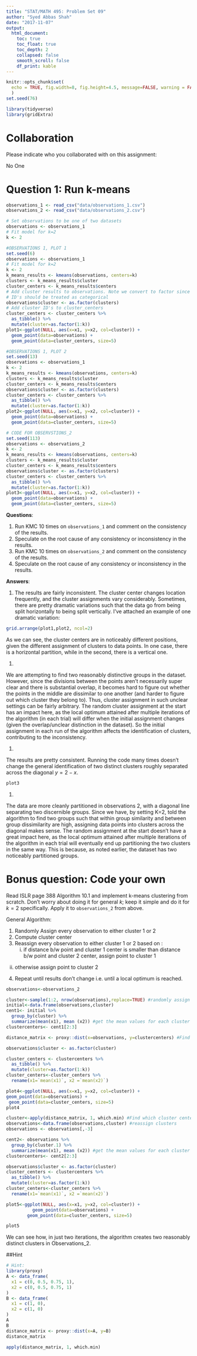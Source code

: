 ```yaml
---
title: "STAT/MATH 495: Problem Set 09"
author: "Syed Abbas Shah"
date: "2017-11-07"
output:
  html_document:
    toc: true
    toc_float: true
    toc_depth: 2
    collapsed: false
    smooth_scroll: false
    df_print: kable
---
```


```r
knitr::opts_chunk$set(
  echo = TRUE, fig.width=8, fig.height=4.5, message=FALSE, warning = FALSE
  )
set.seed(76)

library(tidyverse)
library(gridExtra)
```



# Collaboration

Please indicate who you collaborated with on this assignment: 

No One

# Question 1: Run k-means

```r
observations_1 <- read_csv("data/observations_1.csv")
observations_2 <- read_csv("data/observations_2.csv")

# Set observations to be one of two datasets
observations <- observations_1
# Fit model for k=2
k <- 2
```

```r
#OBSERVATIONS 1, PLOT 1
set.seed(6)
observations <- observations_1
# Fit model for k=2
k <- 2
k_means_results <- kmeans(observations, centers=k)
clusters <- k_means_results$cluster
cluster_centers <- k_means_results$centers
# Add cluster results to observations. Note we convert to factor since cluster
# ID's should be treated as categorical
observations$cluster <- as.factor(clusters)
# Add cluster ID's to cluster_centers
cluster_centers <- cluster_centers %>% 
  as_tibble() %>% 
  mutate(cluster=as.factor(1:k))
plot1<-ggplot(NULL, aes(x=x1, y=x2, col=cluster)) +
  geom_point(data=observations) +
  geom_point(data=cluster_centers, size=5)
```



```r
#OBSERVATIONS 1, PLOT 2
set.seed(13)
observations <- observations_1
k <- 2
k_means_results <- kmeans(observations, centers=k)
clusters <- k_means_results$cluster
cluster_centers <- k_means_results$centers
observations$cluster <- as.factor(clusters)
cluster_centers <- cluster_centers %>% 
  as_tibble() %>% 
  mutate(cluster=as.factor(1:k))
plot2<-ggplot(NULL, aes(x=x1, y=x2, col=cluster)) +
  geom_point(data=observations) +
  geom_point(data=cluster_centers, size=5)

```


```r
# CODE FOR OBSERVSTIONS_2
set.seed(113)
observations <- observations_2
k <- 2
k_means_results <- kmeans(observations, centers=k)
clusters <- k_means_results$cluster
cluster_centers <- k_means_results$centers
observations$cluster <- as.factor(clusters)
cluster_centers <- cluster_centers %>% 
  as_tibble() %>% 
  mutate(cluster=as.factor(1:k))
plot3<-ggplot(NULL, aes(x=x1, y=x2, col=cluster)) +
  geom_point(data=observations) +
  geom_point(data=cluster_centers, size=5)
```




**Questions**:

1. Run KMC 10 times on `observations_1` and comment on the consistency of the
results.
1. Speculate on the root cause of any consistency or inconsistency in the
results.
1. Run KMC 10 times on `observations_2` and comment on the consistency of the
results.
1. Speculate on the root cause of any consistency or inconsistency in the
results.

**Answers**:

1.
The results are fairly inconsistent. The cluster center changes location frequently, and the cluster assignments vary considerably. Sometimes, there are pretty dramatic variations such that the data go from being split horizontally to being split vertically. I've attached an example of one dramatic variation:

```r
grid.arrange(plot1,plot2, ncol=2)
```
As we can see, the cluster centers are in noticeably different positions, given the different assignment of clusters to data points. In one case, there is a horizontal partition, while in the second, there is a vertical one.

1.

We are attempting to find two reasonably distinctive groups in the dataset. However, since the divisions between the points aren't necessarily super clear and there is substantial overlap, it becomes hard to figure out whether the points in the middle are dissimilar to one another (and harder to figure out which cluster they belong to). Thus, cluster assignment in such unclear settings can be fairly arbitrary. The random cluster assignment at the start has an impact here, as the local optimum attained after multiple iterations of the algorithm (in each trial) will differ when the initial assignment changes (given the overlap/unclear distinction in the dataset). So the initial assignment in each run of the algorithm affects the identification of clusters, contributing to the inconsistency. 

1.

The results are pretty consistent. Running the code many times doesn't change the general identification of two distinct clusters roughly separated across the diagonal $y = 2 - x$.

```r
plot3
```

1. 

The data are more cleanly partitioned in observations 2, with a diagonal line separating two discernible groups. Since we have, by setting K=2, told the algorithm to find two groups such that within group similarity and between group dissimilarity are high, assigning data points into clusters across the diagonal makes sense. The random assignment at the start doesn't have a great impact here, as the local optimum attained after multiple iterations of the algorithm in each trial will eventually end up partitioning the two clusters in the same way. This is because, as noted earlier, the dataset has two noticeably partitioned groups.



# Bonus question: Code your own

Read ISLR page 388 Algorithm 10.1 and implement k-means clustering from scratch.
Don't worry about doing it for general $k$; keep it simple and do it for $k=2$
specifically. Apply it to `observations_2` from above.

General Algorithm:

1) Randomly Assign every observation to either cluster 1 or 2
2) Compute cluster center
3) Reassign every observation to either cluster 1 or 2 based on :
   i) if distance b/w point and cluster 1 center is smaller than distance b/w point and cluster 2 center, assign point to cluster 1
  ii) otherwise assign point to cluster 2
  
4) Repeat until results don't change i.e. until a local optimum is reached.



```r
observations<-observations_2

cluster<-sample(1:2, nrow(observations),replace=TRUE) #randomly assign clusters
initial<-data.frame(observations,cluster)
cent1<- initial %>% 
  group_by(cluster) %>% 
  summarize(mean(x1), mean (x2)) #get the mean values for each cluster
clustercenters<- cent1[2:3]

distance_matrix <- proxy::dist(x=observations, y=clustercenters) #Find distance b/w each point and both cluster centers

observations$cluster <- as.factor(cluster)

cluster_centers <- clustercenters %>% 
  as_tibble() %>% 
  mutate(cluster=as.factor(1:k))
cluster_centers<-cluster_centers %>% 
  rename(x1=`mean(x1)`, x2 =`mean(x2)`)

plot4<-ggplot(NULL, aes(x=x1, y=x2, col=cluster)) +
geom_point(data=observations) +
 geom_point(data=cluster_centers, size=5)
plot4

cluster<-apply(distance_matrix, 1, which.min) #Find which cluster center each value is closest to.
observations<-data.frame(observations,cluster) #reassign clusters
observations <- observations[,-3]

cent2<- observations %>% 
  group_by(cluster.1) %>% 
  summarize(mean(x1), mean (x2)) #get the mean values for each cluster
clustercenters<- cent2[2:3]

observations$cluster <- as.factor(cluster)
cluster_centers <- clustercenters %>% 
  as_tibble() %>% 
  mutate(cluster=as.factor(1:k))
cluster_centers<-cluster_centers %>% 
  rename(x1=`mean(x1)`, x2 =`mean(x2)`)

plot5<-ggplot(NULL, aes(x=x1, y=x2, col=cluster)) +
          geom_point(data=observations) +
        geom_point(data=cluster_centers, size=5)

plot5

```


We can see how, in just two iterations, the algorithm creates two reasonably distinct clusters in Observations_2.

##Hint
```r
# Hint:
library(proxy)
A <- data_frame(
  x1 = c(0, 0.5, 0.75, 1),
  x2 = c(0, 0.5, 0.75, 1)
)
B <- data_frame(
  x1 = c(1, 0),
  x2 = c(1, 0)
)
A
B
distance_matrix <- proxy::dist(x=A, y=B)
distance_matrix

apply(distance_matrix, 1, which.min)
```





